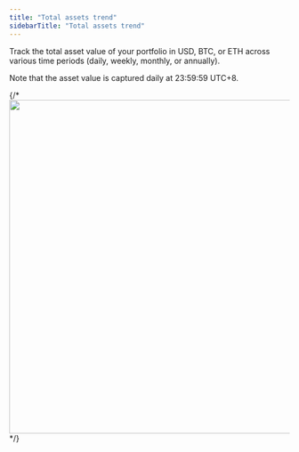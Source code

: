 ```yaml
---
title: "Total assets trend"
sidebarTitle: "Total assets trend"
---
```


Track the total asset value of your portfolio in USD, BTC, or ETH across various time periods (daily, weekly, monthly, or annually).

Note that the asset value is captured daily at 23:59:59 UTC+8.

{/* <img src="/images/dashboard/2.png" width="700" height="600"/> */}